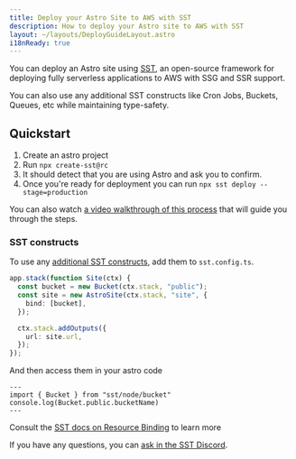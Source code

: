 ```yaml
---
title: Deploy your Astro Site to AWS with SST
description: How to deploy your Astro site to AWS with SST
layout: ~/layouts/DeployGuideLayout.astro
i18nReady: true
---
```


You can deploy an Astro site using [SST](https://sst.dev), an open-source framework for deploying fully serverless applications to AWS with SSG and SSR support.

You can also use any additional SST constructs like Cron Jobs, Buckets, Queues, etc while maintaining type-safety.

## Quickstart

1. Create an astro project
1. Run `npx create-sst@rc`
1. It should detect that you are using Astro and ask you to confirm.
1. Once you're ready for deployment you can run `npx sst deploy --stage=production`

You can also watch [a video walkthrough of this process](https://www.youtube.com/watch?v=AFP3ZHxO7Gg) that will guide you through the steps.

### SST constructs
To use any [additional SST constructs](https://docs.sst.dev/), add them to `sst.config.ts`. 

```ts {2} {4}
app.stack(function Site(ctx) {
  const bucket = new Bucket(ctx.stack, "public");
  const site = new AstroSite(ctx.stack, "site", {
    bind: [bucket],
  });

  ctx.stack.addOutputs({
    url: site.url,
  });
});
```

And then access them in your astro code

```astro
---
import { Bucket } from "sst/node/bucket"
console.log(Bucket.public.bucketName)
---
```

Consult the [SST docs on Resource Binding](https://docs.sst.dev/resource-binding) to learn more

If you have any questions, you can [ask in the SST Discord](https://discord.gg/sst).
